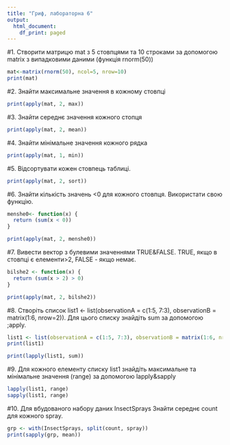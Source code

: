 ---
title: "Гриф, лабораторна 6"
output:
  html_document:
    df_print: paged
---
#1. Створити матрицю mat з 5 стовпцями та 10 строками за допомогою matrix з випадковими даними (функція rnorm(50))

```{r}
mat<-matrix(rnorm(50), ncol=5, nrow=10)
print(mat)
```
#2. Знайти максимальне значення в кожному стовпці

```{r}
print(apply(mat, 2, max))
```
#3. Знайти середнє значення кожного стопця
```{r}
print(apply(mat, 2, mean))
```
#4. Знайти мінімальне значення кожного рядка
```{r}
print(apply(mat, 1, min))
```
#5. Відсортувати кожен стовпець таблиці.
```{r}
print(apply(mat, 2, sort))
```
#6. Знайти кількість значень <0 для кожного стовпця. Використати свою функцію.
```{r}
menshe0<- function(x) {
  return (sum(x < 0))
}

print(apply(mat, 2, menshe0))
```
#7. Вивести вектор з булевими значеннями TRUE&FALSE. TRUE, якщо в стовпці є елементи>2, FALSE - якщо немає.
```{r}
bilshe2 <- function(x) {
  return (sum(x > 2) > 0)
}

print(apply(mat, 2, bilshe2))
```
#8. Створіть список list1 <- list(observationA = c(1:5, 7:3), observationB = matrix(1:6, nrow=2)). Для цього списку знайдіть sum за допомогою ;apply.
```{r}
list1 <- list(observationA = c(1:5, 7:3), observationB = matrix(1:6, nrow=2))
print(list1)

print(lapply(list1, sum))

```
#9. Для кожного елементу списку list1 знайдіть максимальне та мінімальне значення (range) за допомогою lapply&sapply
```{r}
lapply(list1, range)
sapply(list1, range)
```
#10. Для вбудованого набору даних InsectSprays Знайти середнє count для кожного spray.
```{r}
grp <- with(InsectSprays, split(count, spray))
print(sapply(grp, mean))
```